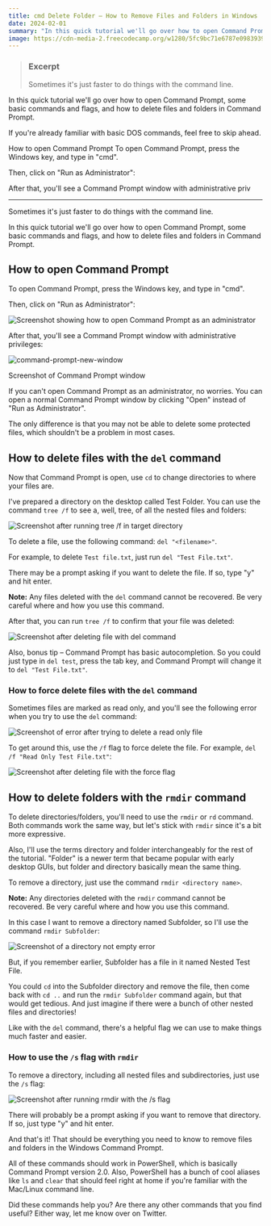 ```yaml
---
title: cmd Delete Folder – How to Remove Files and Folders in Windows
date: 2024-02-01
summary: "In this quick tutorial we'll go over how to open Command Prompt, some basic commands and flags, and how to delete files and folders in Command Prompt."
image: https://cdn-media-2.freecodecamp.org/w1280/5fc9bc71e6787e098393991d.jpg
---
```



> ### Excerpt
> Sometimes it's just faster to do things with the command line.

In this quick tutorial we'll go over how to open Command Prompt, some basic
commands and flags, and how to delete files and folders in Command Prompt.

If you're already familiar with basic DOS commands, feel free to skip ahead.

How to open Command Prompt
To open Command Prompt, press the Windows key, and type in "cmd". 

Then, click on "Run as Administrator":

After that, you'll see a Command Prompt window with administrative priv

---
Sometimes it's just faster to do things with the command line.

In this quick tutorial we'll go over how to open Command Prompt, some basic commands and flags, and how to delete files and folders in Command Prompt.


## How to open Command Prompt

To open Command Prompt, press the Windows key, and type in "cmd".

Then, click on "Run as Administrator":

![Screenshot showing how to open Command Prompt as an administrator](https://www.freecodecamp.org/news/content/images/2020/12/run-command-prompt-as-administrator.jpg)

After that, you'll see a Command Prompt window with administrative privileges:

![command-prompt-new-window](https://www.freecodecamp.org/news/content/images/2020/12/command-prompt-new-window.jpg)

Screenshot of Command Prompt window

If you can't open Command Prompt as an administrator, no worries. You can open a normal Command Prompt window by clicking "Open" instead of "Run as Administrator".

The only difference is that you may not be able to delete some protected files, which shouldn't be a problem in most cases.

## How to delete files with the `del` command

Now that Command Prompt is open, use `cd` to change directories to where your files are.

I've prepared a directory on the desktop called Test Folder. You can use the command `tree /f` to see a, well, tree, of all the nested files and folders:

![Screenshot after running tree /f in target directory](https://www.freecodecamp.org/news/content/images/2020/12/command-prompt-tree.jpg)

To delete a file, use the following command: `del "<filename>"`.

For example, to delete `Test file.txt`, just run `del "Test File.txt"`.

There may be a prompt asking if you want to delete the file. If so, type "y" and hit enter.

**Note:** Any files deleted with the `del` command cannot be recovered. Be very careful where and how you use this command.

After that, you can run `tree /f` to confirm that your file was deleted:

![Screenshot after deleting file with del command](https://www.freecodecamp.org/news/content/images/2020/12/del-tree-check.jpg)

Also, bonus tip – Command Prompt has basic autocompletion. So you could just type in `del test`, press the tab key, and Command Prompt will change it to `del "Test File.txt"`.

### How to force delete files with the `del` command

Sometimes files are marked as read only, and you'll see the following error when you try to use the `del` command:

![Screenshot of error after trying to delete a read only file](https://www.freecodecamp.org/news/content/images/2020/12/read-only-error.jpg)

To get around this, use the `/f` flag to force delete the file. For example, `del /f "Read Only Test File.txt"`:

![Screenshot after deleting file with the force flag](https://www.freecodecamp.org/news/content/images/2020/12/del-force-flag.jpg)

## How to delete folders with the `rmdir` command

To delete directories/folders, you'll need to use the `rmdir` or `rd` command. Both commands work the same way, but let's stick with `rmdir` since it's a bit more expressive.

Also, I'll use the terms directory and folder interchangeably for the rest of the tutorial. "Folder" is a newer term that became popular with early desktop GUIs, but folder and directory basically mean the same thing.

To remove a directory, just use the command `rmdir <directory name>`.

**Note:** Any directories deleted with the `rmdir` command cannot be recovered. Be very careful where and how you use this command.

In this case I want to remove a directory named Subfolder, so I'll use the command `rmdir Subfolder`:

![Screenshot of a directory not empty error](https://www.freecodecamp.org/news/content/images/2020/12/directory-not-empty.jpg)

But, if you remember earlier, Subfolder has a file in it named Nested Test File.

You could `cd` into the Subfolder directory and remove the file, then come back with `cd ..` and run the `rmdir Subfolder` command again, but that would get tedious. And just imagine if there were a bunch of other nested files and directories!

Like with the `del` command, there's a helpful flag we can use to make things much faster and easier.

### How to use the `/s` flag with `rmdir`

To remove a directory, including all nested files and subdirectories, just use the `/s` flag:

![Screenshot after running rmdir with the /s flag](https://www.freecodecamp.org/news/content/images/2020/12/rmdir-s-flag.jpg)

There will probably be a prompt asking if you want to remove that directory. If so, just type "y" and hit enter.

And that's it! That should be everything you need to know to remove files and folders in the Windows Command Prompt.

All of these commands should work in PowerShell, which is basically Command Prompt version 2.0. Also, PowerShell has a bunch of cool aliases like `ls` and `clear` that should feel right at home if you're familiar with the Mac/Linux command line.

Did these commands help you? Are there any other commands that you find useful? Either way, let me know over on Twitter.
